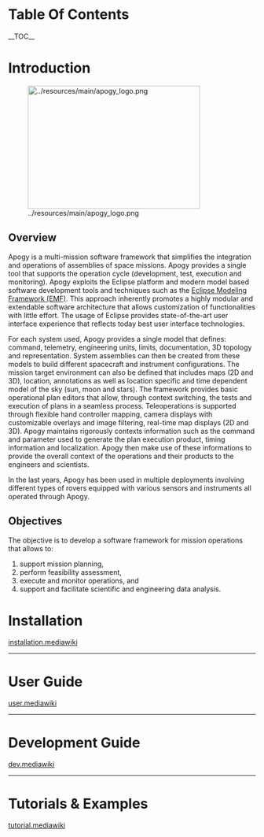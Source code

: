 = Table Of Contents =
__TOC__

= Introduction =

[[File:../resources/main/apogy_logo.png|350x250px]]

== Overview ==
Apogy is a multi-mission software framework that simplifies the integration and operations of assemblies of space missions. Apogy provides a single tool that supports the operation cycle (development, test, execution and monitoring). Apogy exploits the Eclipse platform and modern model based software development tools and techniques such as the [https://eclipse.org/modeling/emf/ Eclipse Modeling Framework (EMF)]. This approach inherently promotes a highly modular and extendable software architecture that allows customization of functionalities with little effort. The usage of Eclipse provides state-of-the-art user interface experience that reflects today best user interface technologies.

For each system used, Apogy provides a single model that defines: command, telemetry, engineering units, limits, documentation, 3D topology and representation. System assemblies can then be created from these models to build different spacecraft and instrument configurations. The mission target environment can also be defined that includes maps (2D and 3D), location, annotations as well as location specific and time dependent model of the sky (sun, moon and stars). The framework provides basic operational plan editors that allow, through context switching, the tests and execution of plans in a seamless process. Teleoperations is supported through flexible hand controller mapping, camera displays with customizable overlays and image filtering, real-time map displays (2D and 3D). Apogy maintains rigorously contexts information such as the command and parameter used to generate the plan execution product, timing information and localization. Apogy then make use of these informations to provide the overall context of the operations and their products to the engineers and scientists.

In the last years, Apogy has been used in multiple deployments involving different types of rovers equipped with various sensors and instruments all operated through Apogy.

== Objectives ==
The objective is to develop a software framework for mission operations that allows to:
#support mission planning,
#perform feasibility assessment,
#execute and monitor operations, and
#support and facilitate scientific and engineering data analysis. 

= Installation =
[[installation.mediawiki]]

----

= User Guide =
[[user.mediawiki]]

----

= Development Guide =
[[dev.mediawiki]]

----

= Tutorials & Examples =
[[tutorial.mediawiki]]